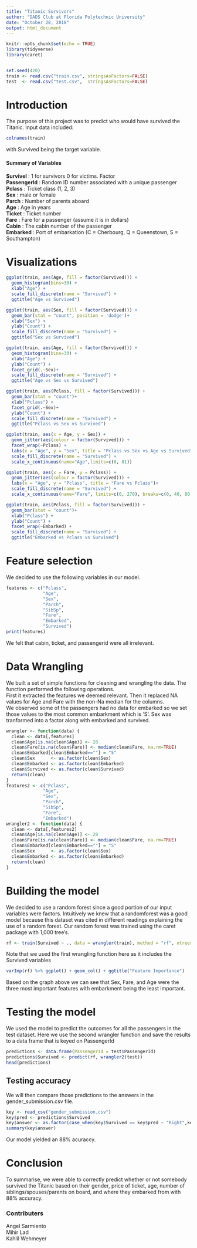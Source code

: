 ---
title: "Titanic Survivors"
author: "DADS Club at Florida Polytechnic University"
date: "October 28, 2018"
output: html_document
---

```{r setup, include=FALSE}
knitr::opts_chunk$set(echo = TRUE)
library(tidyverse)
library(caret)


set.seed(420)
train <- read.csv("train.csv", stringsAsFactors=FALSE)
test  <- read.csv("test.csv",  stringsAsFactors=FALSE)

```

# Introduction
The purpose of this project was to predict who would have survived the Titanic. Input data included:
```{r Display Columns, echo=FALSE}
colnames(train)
```
with Survived being the target variable.

#### Summary of Variables
**Survivel** : 1 for survivors 0 for victims. Factor  
**PassengerId** : Random ID number associated with a unique passenger  
**Pclass** : Ticket class (1, 2, 3)  
**Sex** : male or female  
**Parch** : Number of parents aboard   
**Age** : Age in years  
**Ticket** : Ticket number  
**Fare** : Fare for a passenger (assume it is in dollars)  
**Cabin** : The cabin number of the passenger  
**Embarked** : Port of embarkation (C = Cherbourg, Q = Queenstown, S = Southampton)

# Visualizations
```{r Visualizations, echo=FALSE, warning=FALSE}
ggplot(train, aes(Age, fill = factor(Survived))) + 
  geom_histogram(bins=30) + 
  xlab("Age") +
  scale_fill_discrete(name = "Survived") + 
  ggtitle("Age vs Survived")

ggplot(train, aes(Sex, fill = factor(Survived))) + 
  geom_bar(stat = "count", position = 'dodge')+
  xlab("Sex") +
  ylab("Count") +
  scale_fill_discrete(name = "Survived") + 
  ggtitle("Sex vs Survived")

ggplot(train, aes(Age, fill = factor(Survived))) + 
  geom_histogram(bins=30) + 
  xlab("Age") +
  ylab("Count") +
  facet_grid(.~Sex)+
  scale_fill_discrete(name = "Survived") + 
  ggtitle("Age vs Sex vs Survived")

ggplot(train, aes(Pclass, fill = factor(Survived))) + 
  geom_bar(stat = "count")+
  xlab("Pclass") +
  facet_grid(.~Sex)+
  ylab("Count") +
  scale_fill_discrete(name = "Survived") + 
  ggtitle("Pclass vs Sex vs Survived")

ggplot(train, aes(x = Age, y = Sex)) + 
  geom_jitter(aes(colour = factor(Survived))) + 
  facet_wrap(~Pclass) + 
  labs(x = "Age", y = "Sex", title = "Pclass vs Sex vs Age vs Survived")+
  scale_fill_discrete(name = "Survived") + 
  scale_x_continuous(name="Age",limits=c(0, 81))

ggplot(train, aes(x = Fare, y = Pclass)) + 
  geom_jitter(aes(colour = factor(Survived))) + 
  labs(x = "Age", y = "Pclass", title = "Fare vs Pclass")+
  scale_fill_discrete(name = "Survived") + 
  scale_x_continuous(name="Fare", limits=c(0, 270), breaks=c(0, 40, 80, 120, 160, 200, 240, 280))

ggplot(train, aes(Pclass, fill = factor(Survived))) + 
  geom_bar(stat = "count")+
  xlab("Pclass") +
  ylab("Count") +
  facet_wrap(~Embarked) + 
  scale_fill_discrete(name = "Survived") + 
  ggtitle("Embarked vs Pclass vs Survived")
```

# Feature selection
We decided to use the following variables in our model.

```{r features, echo=FALSE}
features <- c("Pclass",
              "Age",
              "Sex",
              "Parch",
              "SibSp",
              "Fare", 
              "Embarked",
              "Survived")
print(features)
```
We felt that cabin, ticket, and passengerid were all irrelevant.

# Data Wrangling
We built a set of simple functions for cleaning and wrangling the data. The function performed the following operations.  
First it extracted the features we deemed relevant. 
Then it replaced NA values for Age and Fare with the non-Na median for the columns.  
We observed some of the passengers had no data for embarked so we set those values to the most common embarkment which is 'S'. Sex was tranformed into a factor along with embarked and survived. 
```{r Data Wrangling Functions}
wrangler <- function(data) {
  clean <- data[,features]
  clean$Age[is.na(clean$Age)] <- 28
  clean$Fare[is.na(clean$Fare)] <- median(clean$Fare, na.rm=TRUE)
  clean$Embarked[clean$Embarked==""] = "S"
  clean$Sex      <- as.factor(clean$Sex)
  clean$Embarked <- as.factor(clean$Embarked)
  clean$Survived <- as.factor(clean$Survived)
  return(clean)
}
features2 <- c("Pclass",
              "Age",
              "Sex",
              "Parch",
              "SibSp",
              "Fare",
              "Embarked")
wrangler2 <- function(data) {
  clean <- data[,features2]
  clean$Age[is.na(clean$Age)] <- 28
  clean$Fare[is.na(clean$Fare)] <- median(clean$Fare, na.rm=TRUE)
  clean$Embarked[clean$Embarked==""] = "S"
  clean$Sex      <- as.factor(clean$Sex)
  clean$Embarked <- as.factor(clean$Embarked)
  return(clean)
}
```

# Building the model
We decided to use a random forest since a good portion of our input variables were factors. Intuitively we knew that a randomforest was a good model because this dataset was cited in different readings explaining the use of a random forest. Our random forest was trained using the caret package with 1,000 tree's.
```{r random forest}
rf <- train(Survived ~ ., data = wrangler(train), method = "rf", ntrees=1000)
```
Note that we used the first wrangling function here as it includes the Survived variables

```{r VarImp, echo=FALSE}
varImp(rf) %>% ggplot() + geom_col() + ggtitle("Feature Importance")
```

Based on the graph above we can see that Sex, Fare, and Age were the three most important features with embarkment being the least important.

# Testing the model
We used the model to predict the outcomes for all the passengers in the test dataset. Here we use the second wrangler function and save the results to a data frame that is keyed on PassengerId
```{r predictions}
predictions <- data.frame(PassengerId = test$PassengerId)
predictions$Survived <- predict(rf, wrangler2(test))
head(predictions)
```

## Testing accuracy 
We will then compare those predictions to the answers in the gender_submission.csv file.

```{r evaluation}
key <- read_csv("gender_submission.csv")
key$pred <- predictions$Survived
key$answer <- as.factor(case_when(key$Survived == key$pred ~ "Right",key$Survived != key$pred ~ "Wrong"))
summary(key$answer)

```

Our model yielded an 88% acuraccy.

# Conclusion
To summarise, we were able to correctly predict whether or not somebody survived the Titanic based on their gender, price of ticket, age, number of siblings/spouses/parents on board, and where they embarked from with 88% accuracy.

### Contributers
Angel Sarmiento  
Mihir Lad  
Kahlil Wehmeyer  



